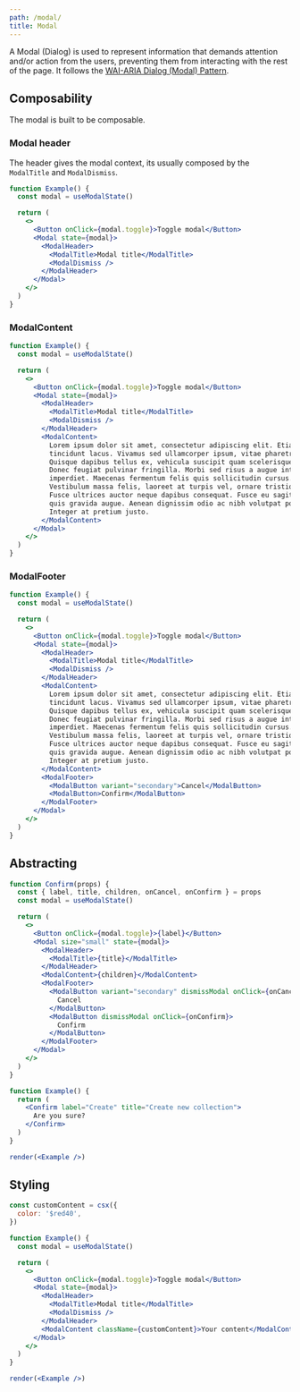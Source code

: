 ```yaml
---
path: /modal/
title: Modal
---
```


A Modal (Dialog) is used to represent information that demands attention and/or action from the users, preventing them from interacting with the rest of the page. It follows the [WAI-ARIA Dialog (Modal) Pattern](w3.org/WAI/ARIA/apg/patterns/dialogmodal/).

## Composability

The modal is built to be composable.

### Modal header

The header gives the modal context, its usually composed by the `ModalTitle` and `ModalDismiss`.

```jsx live
function Example() {
  const modal = useModalState()

  return (
    <>
      <Button onClick={modal.toggle}>Toggle modal</Button>
      <Modal state={modal}>
        <ModalHeader>
          <ModalTitle>Modal title</ModalTitle>
          <ModalDismiss />
        </ModalHeader>
      </Modal>
    </>
  )
}
```

### ModalContent

```jsx live
function Example() {
  const modal = useModalState()

  return (
    <>
      <Button onClick={modal.toggle}>Toggle modal</Button>
      <Modal state={modal}>
        <ModalHeader>
          <ModalTitle>Modal title</ModalTitle>
          <ModalDismiss />
        </ModalHeader>
        <ModalContent>
          Lorem ipsum dolor sit amet, consectetur adipiscing elit. Etiam non
          tincidunt lacus. Vivamus sed ullamcorper ipsum, vitae pharetra sem.
          Quisque dapibus tellus ex, vehicula suscipit quam scelerisque egestas.
          Donec feugiat pulvinar fringilla. Morbi sed risus a augue interdum
          imperdiet. Maecenas fermentum felis quis sollicitudin cursus.
          Vestibulum massa felis, laoreet at turpis vel, ornare tristique mi.
          Fusce ultrices auctor neque dapibus consequat. Fusce eu sagittis dui,
          quis gravida augue. Aenean dignissim odio ac nibh volutpat porta.
          Integer at pretium justo.
        </ModalContent>
      </Modal>
    </>
  )
}
```

### ModalFooter

```jsx live
function Example() {
  const modal = useModalState()

  return (
    <>
      <Button onClick={modal.toggle}>Toggle modal</Button>
      <Modal state={modal}>
        <ModalHeader>
          <ModalTitle>Modal title</ModalTitle>
          <ModalDismiss />
        </ModalHeader>
        <ModalContent>
          Lorem ipsum dolor sit amet, consectetur adipiscing elit. Etiam non
          tincidunt lacus. Vivamus sed ullamcorper ipsum, vitae pharetra sem.
          Quisque dapibus tellus ex, vehicula suscipit quam scelerisque egestas.
          Donec feugiat pulvinar fringilla. Morbi sed risus a augue interdum
          imperdiet. Maecenas fermentum felis quis sollicitudin cursus.
          Vestibulum massa felis, laoreet at turpis vel, ornare tristique mi.
          Fusce ultrices auctor neque dapibus consequat. Fusce eu sagittis dui,
          quis gravida augue. Aenean dignissim odio ac nibh volutpat porta.
          Integer at pretium justo.
        </ModalContent>
        <ModalFooter>
          <ModalButton variant="secondary">Cancel</ModalButton>
          <ModalButton>Confirm</ModalButton>
        </ModalFooter>
      </Modal>
    </>
  )
}
```

## Abstracting

```jsx noInline live
function Confirm(props) {
  const { label, title, children, onCancel, onConfirm } = props
  const modal = useModalState()

  return (
    <>
      <Button onClick={modal.toggle}>{label}</Button>
      <Modal size="small" state={modal}>
        <ModalHeader>
          <ModalTitle>{title}</ModalTitle>
        </ModalHeader>
        <ModalContent>{children}</ModalContent>
        <ModalFooter>
          <ModalButton variant="secondary" dismissModal onClick={onCancel}>
            Cancel
          </ModalButton>
          <ModalButton dismissModal onClick={onConfirm}>
            Confirm
          </ModalButton>
        </ModalFooter>
      </Modal>
    </>
  )
}

function Example() {
  return (
    <Confirm label="Create" title="Create new collection">
      Are you sure?
    </Confirm>
  )
}

render(<Example />)
```

## Styling

```jsx live noInline
const customContent = csx({
  color: '$red40',
})

function Example() {
  const modal = useModalState()

  return (
    <>
      <Button onClick={modal.toggle}>Toggle modal</Button>
      <Modal state={modal}>
        <ModalHeader>
          <ModalTitle>Modal title</ModalTitle>
          <ModalDismiss />
        </ModalHeader>
        <ModalContent className={customContent}>Your content</ModalContent>
      </Modal>
    </>
  )
}

render(<Example />)
```
